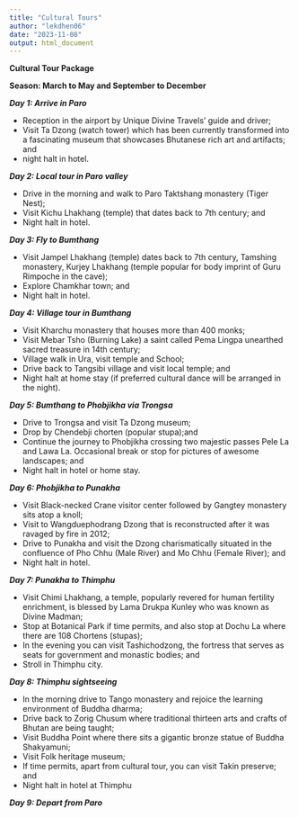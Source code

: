 ```yaml
---
title: "Cultural Tours"
author: "lekdhen06"
date: "2023-11-08"
output: html_document
---
```


**Cultural Tour Package**


**Season: March to May and September to December** 


***Day 1: Arrive in Paro***

-	Reception in the airport by Unique Divine Travels' guide and driver;
-	Visit Ta Dzong (watch tower) which has been currently transformed into   a fascinating museum that showcases Bhutanese rich art and artifacts;   and
-	night halt in hotel.


***Day 2: Local tour in Paro valley***

 -	Drive in the morning and walk to Paro Taktshang monastery (Tiger    Nest);
 -	Visit Kichu Lhakhang (temple) that dates back to 7th century; and
 -	Night halt in hotel.


***Day 3: Fly to Bumthang***

-	Visit Jampel Lhakhang (temple) dates back to 7th century, Tamshing      monastery, Kurjey Lhakhang (temple popular for body imprint of Guru     Rimpoche in the  cave);
-	Explore Chamkhar town; and
-	Night halt in hotel.


***Day 4: Village tour in Bumthang***

-	Visit Kharchu monastery that houses more than 400 monks; 
-	Visit Mebar Tsho (Burning Lake) a saint called Pema Lingpa unearthed    sacred treasure in 14th century;
-	Village walk in Ura, visit temple and School;
-	Drive back to Tangsibi village and visit local temple; and
-	Night halt at home stay (if preferred cultural dance will be arranged in the night).


***Day 5: Bumthang to Phobjikha via Trongsa***

-	Drive to Trongsa and visit Ta Dzong museum;
-	Drop by Chendebji chorten (popular stupa);and 
-	Continue the journey to Phobjikha crossing two majestic passes Pele La   and Lawa La. Occasional break or stop for pictures of awesome           landscapes; and
-	Night halt in hotel or home stay.


***Day 6: Phobjikha to Punakha***

-	Visit Black-necked Crane visitor center followed by Gangtey monastery   sits atop a knoll;
-	Visit to Wangduephodrang Dzong that is reconstructed after it was       ravaged by fire in 2012; 
-	Drive to Punakha and visit the Dzong charismatically situated in the    confluence of Pho Chhu (Male River) and Mo Chhu (Female River); and
-	Night halt in hotel.


***Day 7: Punakha to Thimphu***

-	Visit Chimi Lhakhang, a temple, popularly revered for human fertility   enrichment, is blessed by Lama Drukpa Kunley who was known as Divine     Madman; 
-	Stop at Botanical Park if time permits, and also stop at Dochu La       where there are 108 Chortens (stupas);  
-	In the evening you can visit Tashichodzong, the fortress that serves    as seats for government and monastic bodies; and
-	Stroll in Thimphu city.


***Day 8: Thimphu sightseeing***

-	In the morning drive to Tango monastery and rejoice the learning        environment of Buddha dharma; 
-	Drive back to Zorig Chusum where traditional thirteen arts and crafts   of Bhutan are being taught;
-	Visit Buddha Point where there sits a gigantic bronze statue of Buddha   Shakyamuni;
-	Visit Folk heritage museum;
-	If time permits, apart from cultural tour, you can visit Takin          preserve; and 
- Night halt in hotel at Thimphu

***Day 9: Depart from Paro*** 
